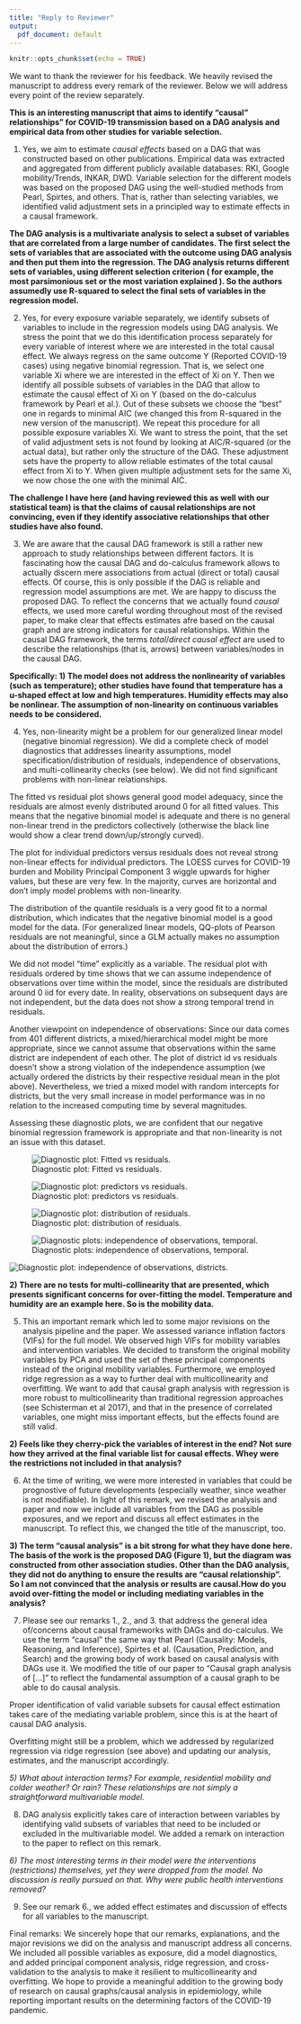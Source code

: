 ```yaml
---
title: "Reply to Reviewer"
output:
  pdf_document: default
---
```


```r
knitr::opts_chunk$set(echo = TRUE)
```

We want to thank the reviewer for his feedback. We heavily revised the manuscript to address every remark of the reviewer. Below we will address every point of the review separately.

**This is an interesting manuscript that aims to identify "causal" relationships" for COVID-19 transmission based on a DAG analysis and empirical data from other studies for variable selection.**

1. Yes, we aim to estimate *causal effects* based on a DAG that was constructed based on other publications. Empirical data was extracted and aggregated from different publicly available databases: RKI, Google mobility/Trends, INKAR, DWD. Variable selection for the different models was based on the proposed DAG using the well-studied methods from Pearl, Spirtes, and others. That is, rather than selecting variables, we identified valid adjustment sets in a principled way to estimate effects in a causal framework.

**The DAG analysis is a multivariate analysis to select a subset of variables that are correlated from a large number of candidates. The first select the sets of variables that are associated with the outcome using DAG analysis and then put them into the regression. The DAG analysis returns different sets of variables, using different selection criterion ( for example, the most parsimonious set or the most variation explained ). So the authors assumedly use R-squared to select the final sets of variables in the regression model.**

2. Yes, for every exposure variable separately, we identify subsets of variables to include in the regression models using DAG analysis. We stress the point that we do this identification process separately for every variable of interest where we are interested in the total causal effect. We always regress on the same outcome Y (Reported COVID-19 cases) using negative binomial regression. That is, we select one variable Xi where we are interested in the effect of Xi on Y. Then we identify all possible subsets of variables in the DAG that allow to estimate the causal effect of Xi on Y (based on the do-calculus framework by Pearl et al.). Out of these subsets we choose the "best" one in regards to minimal AIC (we changed this from R-squared in the new version of the manuscript). We repeat this procedure for all possible exposure variables Xi. We want to stress the point, that the set of valid adjustment sets is not found by looking at AIC/R-squared (or the actual data), but rather only the structure of the DAG. These adjustment sets have the property to allow reliable estimates of the total causal effect from Xi to Y. When given multiple adjustment sets for the same Xi, we now chose the one with the minimal AIC.

**The challenge I have here (and having reviewed this as well with our statistical team) is that the claims of causal relationships are not convincing, even if they identify associative relationships that other studies have also found.**

3. We are aware that the causal DAG framework is still a rather new approach to study relationships between different factors. It is fascinating how the causal DAG and do-calculus framework allows to actually discern mere associations from actual (direct or total) causal effects. Of course, this is only possible if the DAG is reliable and regression model assumptions are met. We are happy to discuss the proposed DAG. To reflect the concerns that we actually found *causal* effects, we used more careful wording throughout most of the revised paper, to make clear that effects estimates afre based on the causal graph and are strong indicators for causal relationships. Within the causal DAG framework, the terms *total*/*direct causal effect* are used to describe the relationships (that is, arrows) between variables/nodes in the causal DAG.

**Specifically: 1) The model does not address the nonlinearity of variables (such as temperature); other studies have found that temperature has a u-shaped effect at low and high temperatures. Humidity effects may also be nonlinear. The assumption of non-linearity on continuous variables needs to be considered.**

4. Yes, non-linearity might be a problem for our generalized linear model (negative binomial regression). We did a complete check of model diagnostics that addresses linearity assumptions, model specification/distribution of residuals, independence of observations, and multi-collinearity checks (see below). We did not find significant problems with non-linear relationships.

The fitted vs residual plot shows general good model adequacy, since the residuals are almost evenly distributed around 0 for all fitted values. This means that the negative binomial model is adequate and there is no general non-linear trend in the predictors collectively (otherwise the black line would show a clear trend down/up/strongly curved).

The plot for individual predictors versus residuals does not reveal strong non-linear effects for individual predictors. The LOESS curves for COVID-19 burden and Mobility Principal Component 3 wiggle upwards for higher values, but these are very few. In the majority, curves are horizontal and don't imply model problems with non-linearity.

The distribution of the quantile residuals is a very good fit to a normal distribution, which indicates that the negative binomial model is a good model for the data. (For generalized linear models, QQ-plots of Pearson residuals are not meaningful, since a GLM actually makes no assumption about the distribution of errors.)

We did not model "time" explicitly as a variable. The residual plot with residuals ordered by time shows that we can assume independence of observations over time within the model, since the residuals are distributed around 0 iid for every date. In reality, observations on subsequent days are not independent, but the data does not show a strong temporal trend in residuals.

Another viewpoint on independence of observations: Since our data comes from 401 different districts, a mixed/hierarchical model might be more appropriate, since we cannot assume that observations within the same district are independent of each other. The plot of district id vs residuals doesn't show a strong violation of the independence assumption (we actually ordered the districts by their respective residual mean in the plot above). Nevertheless, we tried a mixed model with random intercepts for districts, but the very small increase in model performance was in no relation to the increased computing time by several magnitudes.

Assessing these diagnostic plots, we are confident that our negative binomial regression framework is appropriate and that non-linearity is not an issue with this dataset.

![Diagnostic plot: Fitted vs residuals.](figuresreviewer/modelcorrect_fitted_vs_resids.png)

![Diagnostic plot: predictors vs residuals.](figuresreviewer/modelcorrect_predictors_vs_resids.png)

![Diagnostic plot: distribution of residuals.](figuresreviewer/modelcorrect_hist_qresids.png)

![Diagnostic plots: independence of observations, temporal.](figuresreviewer/independence_obs_resids_vs_time.png)

![Diagnostic plot: independence of observations, districts.](figuresreviewer/independence_id_vs_resid.png)
\newpage

**2) There are no tests for multi-collinearity that are presented, which presents significant concerns for over-fitting the model. Temperature and humidity are an example here. So is the mobility data.**

5. This an important remark which led to some major revisions on the analysis pipeline and the paper. We assessed variance inflation factors (VIFs) for the full model. We observed high VIFs for mobility variables and intervention variables. We decided to transform the original mobility variables by PCA and used the set of these principal components instead of the original mobility variables. Furthermore, we employed ridge regression as a way to further deal with multicollinearity and overfitting. We want to add that causal graph analysis with regression is more robust to multicollinearity than traditional regression approaches (see Schisterman et al 2017), and that in the presence of correlated variables, one might miss important effects, but the effects found are still valid.

**2) Feels like they cherry-pick the variables of interest in the end? Not sure how they arrived at the final variable list for causal effects. Whey were the restrictions not included in that analysis?**

6. At the time of writing, we were more interested in variables that could be prognostive of future developments (especially weather, since weather is not modifiable). In light of this remark, we revised the analysis and paper and now we include all variables from the DAG as possible exposures, and we report and discuss all effect estimates in the manuscript. To reflect this, we changed the title of the manuscript, too.

**3) The term “causal analysis” is a bit strong for what they have done here. The basis of the work is the proposed DAG (Figure 1), but the diagram was constructed from other association studies. Other than the DAG analysis, they did not do anything to ensure the results are “causal relationship”. So I am not convinced that the analysis or results are causal.How do you avoid over-fitting the model or including mediating variables in the analysis?**

7. Please see our remarks 1., 2., and 3. that address the general idea of/concerns about causal frameworks with DAGs and do-calculus. We use the term "causal" the same way that Pearl (Causality: Models, Reasoning, and Inference), Spirtes et al. (Causation, Prediction, and Search) and the growing body of work based on causal analysis with DAGs use it. We modified the title of our paper to "Causal graph analysis of [...]" to reflect the fundamental assumption of a causal graph to be able to do causal analysis.

Proper identification of valid variable subsets for causal effect estimation takes care of the mediating variable problem, since this is at the heart of causal DAG analysis.

Overfitting might still be a problem, which we addressed by regularized regression via ridge regression (see above) and updating our analysis, estimates, and the manuscript accordingly.

*5) What about interaction terms? For example, residential mobility and colder weather? Or rain? These relationships are not simply a straightforward multivariable model.*

8. DAG analysis explicitly takes care of interaction between variables by identifying valid subsets of variables that need to be included or excluded in the multivariable model. We added a remark on interaction to the paper to reflect on this remark.

*6) The most interesting terms in their model were the interventions (restrictions) themselves, yet they were dropped from the model. No discussion is really pursued on that. Why were public health interventions removed?*

9. See our remark 6., we added effect estimates and discussion of effects for all variables to the manuscript.

Final remarks: We sincerely hope that our remarks, explanations, and the major revisions we did on the analysis and manuscript address all concerns. We included all possible variables as exposure, did a model diagnostics, and added principal component analysis, ridge regression, and cross-validation to the analysis to make it resilient to multicollinearity and overfitting. We hope to provide a meaningful addition to the growing body of research on causal graphs/causal analysis in epidemiology, while reporting important results on the determining factors of the COVID-19 pandemic.